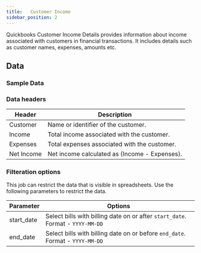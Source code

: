 ```yaml
---
title:   Customer Income
sidebar_position: 2
---
```



Quickbooks Customer Income Details provides information about income associated with customers in financial transactions. It includes details such as customer names, expenses, amounts etc. 

<AddJob
  template="gsheet_zoho_books_db_get_customer_balances"
/>


## Data

### Sample Data

<Gsheet
  src="https://docs.google.com/spreadsheets/d/1KWa16ZCTRUdIF7LXFQzgCaBXEze4fpGWaV77tc8Q_Y8/edit#gid=583684461"
/>


### Data headers

| Header             | Description                              |
|-----------|---------------------------------------------------|
| Customer  | Name or identifier of the customer.               |
| Income    | Total income associated with the customer.        |
| Expenses  | Total expenses associated with the customer.      |
| Net Income| Net income calculated as (Income - Expenses).      |



### Filteration options

This job can restrict the data that is visible in spreadsheets. Use the following parameters to restrict the data.

| Parameter | Options |
|----|----|
| start_date | Select bills with billing date on or after `start_date`. Format - `YYYY-MM-DD` |
| end_date | Select bills with billing date on or before `end_date`. Format - `YYYY-MM-DD` |


<!---
## Others

### Similar jobs

Similar sort of data can be achieved by using get accounting transaction job and filtering it by invoice type. 

### Reports that use this job

Here are some of the report templates that use this job: 
-->